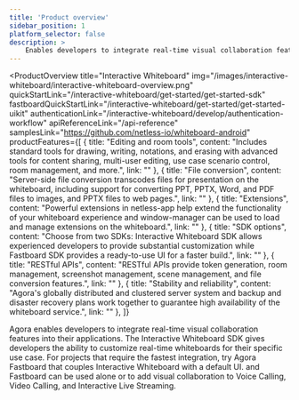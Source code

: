 ```yaml
---
title: 'Product overview'
sidebar_position: 1
platform_selector: false
description: >
    Enables developers to integrate real-time visual collaboration features into their applications.
---
```



<ProductOverview
    title="Interactive Whiteboard"
    img="/images/interactive-whiteboard/interactive-whiteboard-overview.png"
    quickStartLink="/interactive-whiteboard/get-started/get-started-sdk"
    fastboardQuickStartLink="/interactive-whiteboard/get-started/get-started-uikit"
    authenticationLink="/interactive-whiteboard/develop/authentication-workflow"
    apiReferenceLink="/api-reference"
    samplesLink="https://github.com/netless-io/whiteboard-android"
    productFeatures={[
        {
            title: "Editing and room tools",
            content: "Includes standard tools for drawing, writing, notations, and erasing with advanced tools for content sharing, multi-user editing, use case scenario control, room management, and more.",
            link: ""
        },
        {
            title: "File conversion",
            content: "Server-side file conversion transcodes files for presentation on the whiteboard, including support for converting PPT, PPTX, Word, and PDF files to images, and PPTX files to web pages.",
            link: ""
        },
        {
            title: "Extensions",
            content: "Powerful extensions in netless-app help extend the functionality of your whiteboard experience and window-manager can be used to load and manage extensions on the whiteboard.",
            link: ""
        },
        {
            title: "SDK options",
            content: "Choose from two SDKs: Interactive Whiteboard SDK allows experienced developers to provide substantial customization while Fastboard SDK provides a ready-to-use UI for a faster build.",
            link: ""
        },
        {
            title: "RESTful APIs",
            content: "RESTful APIs provide token generation, room management, screenshot management, scene management, and file conversion features.",
            link: ""
        },
        {
            title: "Stability and reliability",
            content: "Agora's globally distributed and clustered server system and backup and disaster recovery plans work together to guarantee high availability of the whiteboard service.",
            link: ""
        },
    ]}

>
Agora <Vg k="WHITE" /> enables developers to integrate real-time visual collaboration features into their applications. The Interactive Whiteboard SDK gives developers the ability to customize real-time whiteboards for their specific use case. For projects that require the fastest integration, try Agora Fastboard that couples Interactive Whiteboard with a default UI. <Vg k="WHITE" /> and Fastboard can be used alone or to add visual collaboration to Voice Calling, Video Calling, and Interactive Live Streaming.


</ProductOverview>